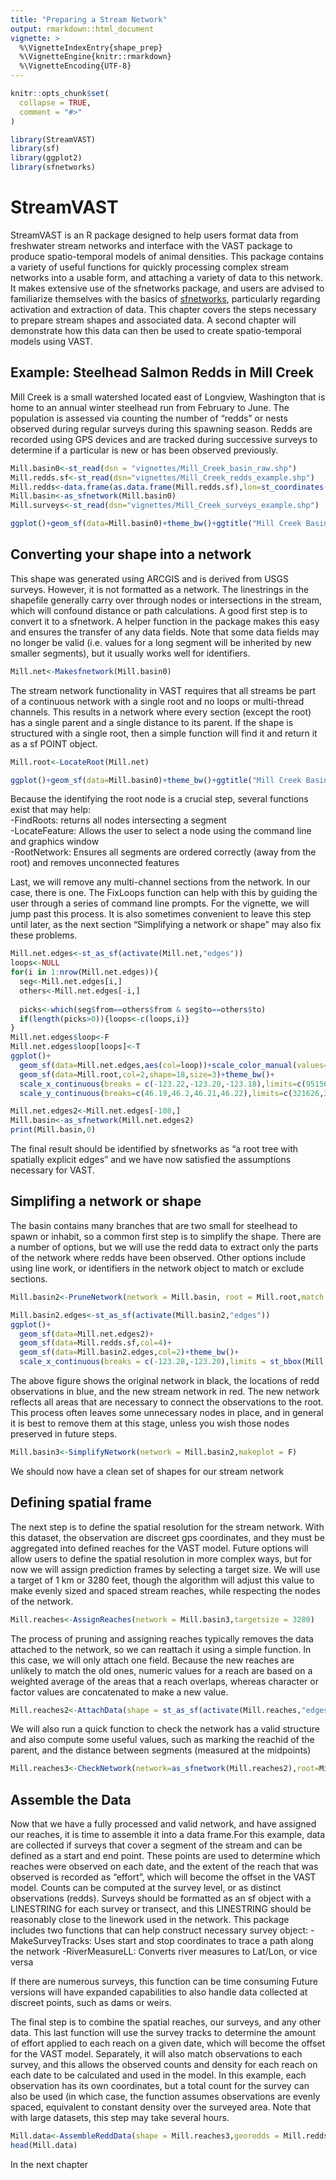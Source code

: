 ```yaml
---
title: "Preparing a Stream Network"
output: rmarkdown::html_document
vignette: >
  %\VignetteIndexEntry{shape_prep}
  %\VignetteEngine{knitr::rmarkdown}
  %\VignetteEncoding{UTF-8}
---
```


```r
knitr::opts_chunk$set(
  collapse = TRUE,
  comment = "#>"
)
```

```r
library(StreamVAST)
library(sf)
library(ggplot2)
library(sfnetworks)
```

# StreamVAST

StreamVAST is an R package designed to help users format data from freshwater stream networks and interface with the VAST package to produce spatio-temporal models of animal densities. This package contains a variety of useful functions for quickly processing complex stream networks into a usable form, and attaching a variety of data to this network. It makes extensive use of the sfnetworks package, and users are advised to familiarize themselves with the basics of [sfnetworks](https://cran.r-project.org/web/packages/sfnetworks/vignettes/sfn01_structure.html), particularly regarding activation and extraction of data. This chapter covers the steps necessary to prepare stream shapes and associated data. A  second chapter will demonstrate how this data can then be used to create spatio-temporal models using VAST. 

## Example: Steelhead Salmon Redds in Mill Creek
Mill Creek is a small watershed located east of Longview, Washington that is home to an annual winter steelhead run from February to June. The population is assessed via counting the number of "redds" or nests observed during regular surveys during this spawning season. Redds are recorded using GPS devices and are tracked during successive surveys to determine if a particular is new or has been observed previously. 


```r
Mill.basin0<-st_read(dsn = "vignettes/Mill_Creek_basin_raw.shp")
Mill.redds.sf<-st_read(dsn="vignettes/Mill_Creek_redds_example.shp")
Mill.redds<-data.frame(as.data.frame(Mill.redds.sf),lon=st_coordinates(Mill.redds.sf)[,1],lat=st_coordinates(Mill.redds.sf)[,2])
Mill.basin<-as_sfnetwork(Mill.basin0)
Mill.surveys<-st_read(dsn="vignettes/Mill_Creek_surveys_example.shp")
```
```r
ggplot()+geom_sf(data=Mill.basin0)+theme_bw()+ggtitle("Mill Creek Basin")+scale_x_continuous(breaks=c(-123.28,-123.20),limits = st_bbox(Mill.basin0)[c(1,3)])

```

## Converting your shape into a network
This shape was generated using ARCGIS and is derived from USGS surveys. However, it is not formatted as a network. The linestrings in the shapefile generally carry over through nodes or intersections in the stream, which will confound distance or path calculations. A good first step is to convert it to a sfnetwork. A helper function in the package makes this easy and ensures the transfer of any data fields. Note that some data fields may no longer be valid (i.e. values for a long segment will be inherited by new smaller segments), but it usually works well for identifiers. 

```r
Mill.net<-Makesfnetwork(Mill.basin0)
```

The stream network functionality in VAST requires that all streams be part of a continuous network with a single root and no loops or multi-thread channels. This results in a network where every section (except the root) has a single parent and a single distance to its parent. If the shape is structured with a single root, then a simple function will find it and return it as a sf POINT object. 

```r
Mill.root<-LocateRoot(Mill.net)
```
```r
ggplot()+geom_sf(data=Mill.basin0)+theme_bw()+ggtitle("Mill Creek Basin")+geom_sf(data=Mill.root,col=2,shape=18,size=3)+scale_x_continuous(breaks=c(-123.28,-123.20),limits = st_bbox(Mill.basin0)[c(1,3)])
```

Because the identifying the root node is a crucial step, several functions exist that may help:  
-FindRoots: returns all nodes intersecting a segment  
-LocateFeature: Allows the user to select a node using the command line and graphics window  
-RootNetwork: Ensures all segments are ordered correctly (away from the root) and removes unconnected features 

Last, we will remove any multi-channel sections from the network. In our case, there is one. The FixLoops function can help with this by guiding the user through a series of command line prompts. For the vignette, we will jump past this process. It is also sometimes convenient to leave this step until later, as the next section "Simplifying a network or shape" may also fix these problems. 

```r
Mill.net.edges<-st_as_sf(activate(Mill.net,"edges"))
loops<-NULL
for(i in 1:nrow(Mill.net.edges)){
  seg<-Mill.net.edges[i,]
  others<-Mill.net.edges[-i,]
  
  picks<-which(seg$from==others$from & seg$to==others$to)
  if(length(picks>0)){loops<-c(loops,i)}
}
Mill.net.edges$loop<-F
Mill.net.edges$loop[loops]<-T
ggplot()+
  geom_sf(data=Mill.net.edges,aes(col=loop))+scale_color_manual(values=c(1,2),guide="none")+
  geom_sf(data=Mill.root,col=2,shape=18,size=3)+theme_bw()+
  scale_x_continuous(breaks = c(-123.22,-123.20,-123.18),limits=c(951567,964249))+
  scale_y_continuous(breaks=c(46.19,46.2,46.21,46.22),limits=c(321626,334686))

Mill.net.edges2<-Mill.net.edges[-108,]
Mill.basin<-as_sfnetwork(Mill.net.edges2)
print(Mill.basin,0)
```

The final result should be identified by sfnetworks as "a root tree with spatially explicit edges" and we have now satisfied the assumptions necessary for VAST.

## Simplifing a network or shape
The basin contains many branches that are two small for steelhead to spawn or inhabit, so a common first step is to simplify the shape. There are a number of options, but we will use the redd data to extract only the parts of the network where redds have been observed. Other options include using line work, or identifiers in the network object to match or exclude sections.

```r
Mill.basin2<-PruneNetwork(network = Mill.basin, root = Mill.root,match = Mill.redds.sf,plot=F)
```
```r
Mill.basin2.edges<-st_as_sf(activate(Mill.basin2,"edges"))
ggplot()+
  geom_sf(data=Mill.net.edges2)+
  geom_sf(data=Mill.redds.sf,col=4)+
  geom_sf(data=Mill.basin2.edges,col=2)+theme_bw()+
  scale_x_continuous(breaks = c(-123.28,-123.20),limits = st_bbox(Mill.net.edges)[c(1,3)])

```
The above figure shows the original network in black, the locations of redd observations in blue, and the new stream network in red. The new network reflects all areas that are necessary to connect the observations to the root. This process often leaves some unnecessary nodes in place, and in general it is best to remove them at this stage, unless you wish those nodes preserved in future steps.

```r
Mill.basin3<-SimplifyNetwork(network = Mill.basin2,makeplot = F)
```

We should now have a clean set of shapes for our stream network

## Defining spatial frame

The next step is to define the spatial resolution for the stream network. With this dataset, the observation are discreet gps coordinates, and they must be aggregated into defined reaches for the VAST model. Future options will allow users to define the spatial resolution in more complex ways, but for now we will assign prediction frames by selecting a target size.  We will use a target of 1 km or 3280 feet, though the algorithm will adjust this value to make evenly sized and spaced stream reaches, while respecting the nodes of the network.

```r
Mill.reaches<-AssignReaches(network = Mill.basin3,targetsize = 3280)
```


The process of pruning and assigning reaches typically removes the data attached to the network, so we can reattach it using a simple function. In this case, we will only attach one field. Because the new reaches are unlikely to match the old ones, numeric values for a reach are based on a weighted average of the areas that a reach overlaps, whereas character or factor values are concatenated to make a new value.


```r
Mill.reaches2<-AttachData(shape = st_as_sf(activate(Mill.reaches,"edges")),refshape = Mill.basin0,fields = "STRM_NAME")
```

We will also run a quick function to check the network has a valid structure and also compute some useful values, such as marking the reachid of the parent, and the distance between segments (measured at the midpoints)

```r
Mill.reaches3<-CheckNetwork(network=as_sfnetwork(Mill.reaches2),root=Mill.root)
```

## Assemble the Data

Now that we have a fully processed and valid network, and have assigned our reaches, it is time to assemble it into a data frame.For this example, data are collected if surveys that cover a segment of the stream and can be defined as a start and end point. These points are used to determine which reaches were observed on each date, and the extent of the reach that was observed is recorded as "effort", which will become the offset in the VAST model. Counts can be computed at the survey level, or as distinct observations (redds). Surveys should be formatted as an sf object with a LINESTRING for each survey or transect, and this LINESTRING should be reasonably close to the linework used in the network. This package includes two functions that can help construct necessary survey object:
-MakeSurveyTracks: Uses start and stop coordinates to trace a path along the network
-RiverMeasureLL: Converts river measures to Lat/Lon, or vice versa

If there are numerous surveys, this function can be time consuming
Future versions will have expanded capabilities to also handle data collected at discreet points, such as dams or weirs.

The final step is to combine the spatial reaches, our surveys, and any other data. This last function will use the survey tracks to determine the amount of effort applied to each reach on a given date, which will become the offset for the VAST model. Separately, it will also match observations to each survey, and this allows the observed counts and density for each reach on each date to be calculated and used in the model. In this example, each observation has its own coordinates, but a total count for the survey can also be used (in which case, the function assumes observations are evenly spaced, equivalent to constant density over the surveyed area. Note that with large datasets, this step may take several hours.

```r

Mill.data<-AssembleReddData(shape = Mill.reaches3,georedds = Mill.redds,georedds.coords = c("lon","lat"),reddcrs = 2286,surveys = Mill.surveys)
head(Mill.data)

```

In the next chapter 


